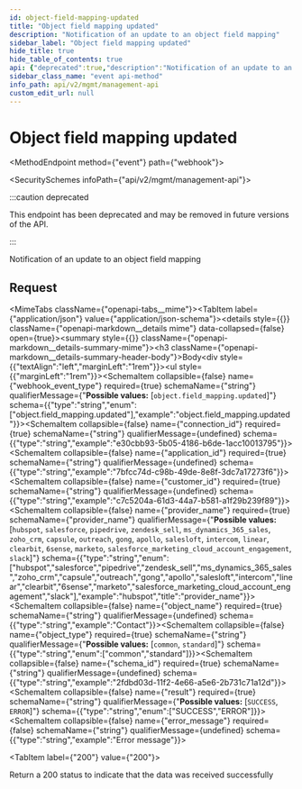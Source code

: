 ```yaml
---
id: object-field-mapping-updated
title: "Object field mapping updated"
description: "Notification of an update to an object field mapping"
sidebar_label: "Object field mapping updated"
hide_title: true
hide_table_of_contents: true
api: {"deprecated":true,"description":"Notification of an update to an object field mapping","operationId":"objectFieldMappingUpdated","x-event-type":"object.field_mapping.updated","tags":["Webhook Events"],"requestBody":{"content":{"application/json":{"example":{"webhook_event_type":"object.field_mapping.updated","connection_id":"e30cbb93-5b05-4186-b6de-1acc10013795","application_id":"7bfcc74d-c98b-49de-8e8f-3dc7a17273f6","customer_id":"c7c5204a-61d3-44a7-b581-a1f29b239f89","provider_name":"salesforce","object_name":"Contact","object_type":"common","schema_id":"2fdbd03d-11f2-4e66-a5e6-2b731c71a12d","result":"ERROR","error_message":"Error message"},"schema":{"type":"object","properties":{"webhook_event_type":{"type":"string","enum":["object.field_mapping.updated"],"example":"object.field_mapping.updated"},"connection_id":{"type":"string","example":"e30cbb93-5b05-4186-b6de-1acc10013795"},"application_id":{"type":"string","example":"7bfcc74d-c98b-49de-8e8f-3dc7a17273f6"},"customer_id":{"type":"string","example":"c7c5204a-61d3-44a7-b581-a1f29b239f89"},"provider_name":{"type":"string","enum":["hubspot","salesforce","pipedrive","zendesk_sell","ms_dynamics_365_sales","zoho_crm","capsule","outreach","gong","apollo","salesloft","intercom","linear","clearbit","6sense","marketo","salesforce_marketing_cloud_account_engagement","slack"],"example":"hubspot","title":"provider_name"},"object_name":{"type":"string","example":"Contact"},"object_type":{"type":"string","enum":["common","standard"]},"schema_id":{"type":"string","example":"2fdbd03d-11f2-4e66-a5e6-2b731c71a12d"},"result":{"type":"string","enum":["SUCCESS","ERROR"]},"error_message":{"type":"string","example":"Error message"}},"required":["webhook_event_type","connection_id","application_id","customer_id","provider_name","object_name","object_type","schema_id","result"]}}}},"responses":{"200":{"description":"Return a 200 status to indicate that the data was received successfully"}},"extensions":[{"key":"x-event-type","value":"object.field_mapping.updated"}],"method":"event","path":"webhook","servers":[{"url":"https://api.supaglue.io/mgmt/v2","description":"Supaglue API"}],"securitySchemes":{"x-api-key":{"type":"apiKey","name":"x-api-key","in":"header","description":"API key to allow developers to access the API"}},"jsonRequestBodyExample":{"webhook_event_type":"object.field_mapping.updated","connection_id":"e30cbb93-5b05-4186-b6de-1acc10013795","application_id":"7bfcc74d-c98b-49de-8e8f-3dc7a17273f6","customer_id":"c7c5204a-61d3-44a7-b581-a1f29b239f89","provider_name":"hubspot","object_name":"Contact","object_type":"common","schema_id":"2fdbd03d-11f2-4e66-a5e6-2b731c71a12d","result":"SUCCESS","error_message":"Error message"},"info":{"version":"0.16.7","title":"Management API","contact":{"name":"Supaglue","email":"docs@supaglue.com","url":"https://supaglue.com"},"description":"#### Introduction\n\nWelcome to the Management API documentation. You can use this API to manage customer integrations and connections.\n\n[![Run in Postman](https://run.pstmn.io/button.svg)](https://www.postman.com/supaglue/workspace/supaglue-public/overview)\n\n#### Base API URL\n\n```\nhttps://api.supaglue.io/mgmt/v2\n```\n"}}
sidebar_class_name: "event api-method"
info_path: api/v2/mgmt/management-api
custom_edit_url: null
---
```



<h1 className={"openapi__heading"}>Object field mapping updated</h1>

<MethodEndpoint method={"event"} path={"webhook"}></MethodEndpoint>

<SecuritySchemes infoPath={"api/v2/mgmt/management-api"}></SecuritySchemes>

:::caution deprecated

This endpoint has been deprecated and may be removed in future versions of the API.

:::

Notification of an update to an object field mapping

## Request

<MimeTabs className={"openapi-tabs__mime"}><TabItem label={"application/json"} value={"application/json-schema"}><details style={{}} className={"openapi-markdown__details mime"} data-collapsed={false} open={true}><summary style={{}} className={"openapi-markdown__details-summary-mime"}><h3 className={"openapi-markdown__details-summary-header-body"}>Body</h3></summary><div style={{"textAlign":"left","marginLeft":"1rem"}}></div><ul style={{"marginLeft":"1rem"}}><SchemaItem collapsible={false} name={"webhook_event_type"} required={true} schemaName={"string"} qualifierMessage={"**Possible values:** [`object.field_mapping.updated`]"} schema={{"type":"string","enum":["object.field_mapping.updated"],"example":"object.field_mapping.updated"}}></SchemaItem><SchemaItem collapsible={false} name={"connection_id"} required={true} schemaName={"string"} qualifierMessage={undefined} schema={{"type":"string","example":"e30cbb93-5b05-4186-b6de-1acc10013795"}}></SchemaItem><SchemaItem collapsible={false} name={"application_id"} required={true} schemaName={"string"} qualifierMessage={undefined} schema={{"type":"string","example":"7bfcc74d-c98b-49de-8e8f-3dc7a17273f6"}}></SchemaItem><SchemaItem collapsible={false} name={"customer_id"} required={true} schemaName={"string"} qualifierMessage={undefined} schema={{"type":"string","example":"c7c5204a-61d3-44a7-b581-a1f29b239f89"}}></SchemaItem><SchemaItem collapsible={false} name={"provider_name"} required={true} schemaName={"provider_name"} qualifierMessage={"**Possible values:** [`hubspot`, `salesforce`, `pipedrive`, `zendesk_sell`, `ms_dynamics_365_sales`, `zoho_crm`, `capsule`, `outreach`, `gong`, `apollo`, `salesloft`, `intercom`, `linear`, `clearbit`, `6sense`, `marketo`, `salesforce_marketing_cloud_account_engagement`, `slack`]"} schema={{"type":"string","enum":["hubspot","salesforce","pipedrive","zendesk_sell","ms_dynamics_365_sales","zoho_crm","capsule","outreach","gong","apollo","salesloft","intercom","linear","clearbit","6sense","marketo","salesforce_marketing_cloud_account_engagement","slack"],"example":"hubspot","title":"provider_name"}}></SchemaItem><SchemaItem collapsible={false} name={"object_name"} required={true} schemaName={"string"} qualifierMessage={undefined} schema={{"type":"string","example":"Contact"}}></SchemaItem><SchemaItem collapsible={false} name={"object_type"} required={true} schemaName={"string"} qualifierMessage={"**Possible values:** [`common`, `standard`]"} schema={{"type":"string","enum":["common","standard"]}}></SchemaItem><SchemaItem collapsible={false} name={"schema_id"} required={true} schemaName={"string"} qualifierMessage={undefined} schema={{"type":"string","example":"2fdbd03d-11f2-4e66-a5e6-2b731c71a12d"}}></SchemaItem><SchemaItem collapsible={false} name={"result"} required={true} schemaName={"string"} qualifierMessage={"**Possible values:** [`SUCCESS`, `ERROR`]"} schema={{"type":"string","enum":["SUCCESS","ERROR"]}}></SchemaItem><SchemaItem collapsible={false} name={"error_message"} required={false} schemaName={"string"} qualifierMessage={undefined} schema={{"type":"string","example":"Error message"}}></SchemaItem></ul></details></TabItem></MimeTabs><div><div><ApiTabs><TabItem label={"200"} value={"200"}><div>

Return a 200 status to indicate that the data was received successfully

</div><div></div></TabItem></ApiTabs></div></div>
      
